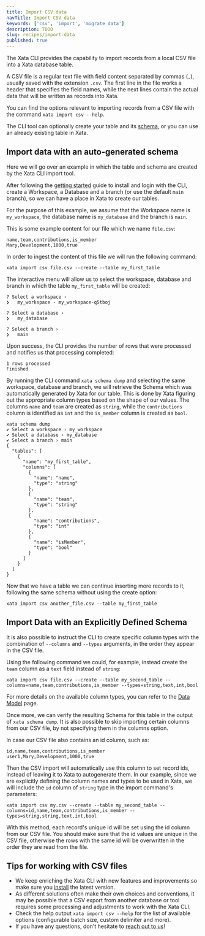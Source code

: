 ```yaml
---
title: Import CSV data
navTitle: Import CSV data
keywords: ['csv', 'import', 'migrate data']
description: TODO
slug: recipes/import-data
published: true
---
```


The Xata CLI provides the capability to import records from a local CSV file into a Xata database table.

A CSV file is a regular text file with field content separated by commas (`,`), usually saved with the extension `.csv`.
The first line in the file works a header that specifies the field names, while the next lines contain the actual data that will be written as records into Xata.

You can find the options relevant to importing records from a CSV file with the command `xata import csv --help`.

The CLI tool can optionally create your table and its [schema](/docs/concepts/schema), or you can use an already existing table in Xata.

## Import data with an auto-generated schema

Here we will go over an example in which the table and schema are created by the Xata CLI import tool.

After following the [getting started](/docs/getting-started/cli) guide to install and login with the CLI, create a Workspace, a Database and a branch (or use the default `main` branch), so we can have a place in Xata to create our tables.

For the purpose of this example, we assume that the Workspace name is `my_workspace`, the database name is `my_database` and the branch is `main`.

This is some example content for our file which we name `file.csv`:

```csv
name,team,contributions,is_member
Mary,Development,1000,true
```

In order to ingest the content of this file we will run the following command:

```shell
xata import csv file.csv --create --table my_first_table
```

The interactive menu will allow us to select the workspace, database and branch in which the table `my_first_table` will be created:

```shell
? Select a workspace ›
❯   my_workspace - my_workspace-q5tboj

? Select a database ›
❯   my_database

? Select a branch ›
❯   main
```

Upon success, the CLI provides the number of rows that were processed and notifies us that processing completed:

```shell
1 rows processed
Finished
```

By running the CLI command `xata schema dump` and selecting the same workspace, database and branch, we will retrieve the Schema which was automatically generated by Xata for our table. This is done by Xata figuring out the appropriate column types based on the shape of our values. The columns `name` and `team` are created as `string`, while the `contributions` column is identified as `int` and the `is_member` column is created as `bool`.

```shell
xata schema dump
✔ Select a workspace › my_workspace
✔ Select a database › my_database
✔ Select a branch › main
{
  "tables": [
    {
      "name": "my_first_table",
      "columns": [
        {
          "name": "name",
          "type": "string"
        },
        {
          "name": "team",
          "type": "string"
        },
        {
          "name": "contributions",
          "type": "int"
        },
        {
          "name": "isMember",
          "type": "bool"
        }
      ]
    }
  ]
}
```

Now that we have a table we can continue inserting more records to it, following the same schema without using the create option:

```shell
xata import csv another_file.csv --table my_first_table
```

## Import Data with an Explicitly Defined Schema

It is also possible to instruct the CLI to create specific column types with the combination of `--columns` and `--types` arguments, in the order they appear in the CSV file.

Using the following command we could, for example, instead create the `team` column as a `text` field instead of `string`:

```shell
xata import csv file.csv --create --table my_second_table --columns=name,team,contributions,is_member --types=string,text,int,bool
```

For more details on the available column types, you can refer to the [Data Model](/docs/concepts/data-model#column-types) page.

Once more, we can verify the resulting Schema for this table in the output of `xata schema dump`.
It is also possible to skip importing certain columns from our CSV file, by not specifying them in the columns option.

In case our CSV file also contains an id column, such as:

```csv
id,name,team,contributions,is_member
user1,Mary,Development,1000,true
```

Then the CSV import will automatically use this column to set record ids, instead of leaving it to Xata to autogenerate them.
In our example, since we are explicitly defining the column names and types to be used in Xata, we will include the `id` column of `string` type in the import command's parameters:

```shell
xata import csv my.csv --create --table my_second_table --columns=id,name,team,contributions,is_member --types=string,string,text,int,bool
```

With this method, each record's unique id will be set using the id column from our CSV file. You should make sure that the id values are unique in the CSV file, otherwise the rows with the same id will be overwritten in the order they are read from the file.

## Tips for working with CSV files

- We keep enriching the Xata CLI with new features and improvements so make sure you [install](/docs/getting-started/cli) the latest version.
- As different solutions often make their own choices and conventions, it may be possible that a CSV export from another database or tool requires some processing and adjustments to work with the Xata CLI.
- Check the help output `xata import csv --help` for the list of available options (configurable batch size, custom delimiter and more).
- If you have any questions, don't hesitate to [reach out to us](https://support.xata.io/hc/en-us/requests/new)!
